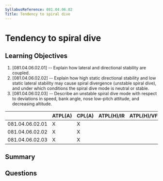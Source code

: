 ```yaml
---
SyllabusReference: 081.04.06.02
Title: Tendency to spiral dive
---
```


# Tendency to spiral dive

## Learning Objectives

1. [081.04.06.02.01] -- Explain how lateral and directional stability are
   coupled.
2. [081.04.06.02.02] -- Explain how high static directional stability and low
   static lateral stability may cause spiral divergence (unstable spiral dive),
   and under which conditions the spiral dive mode is neutral or stable.
3. [081.04.06.02.03] -- Describe an unstable spiral dive mode with respect to
   deviations in speed, bank angle, nose low-pitch attitude, and decreasing
   altitude.

|                 | ATPL(A) | CPL(A) | ATPL(H)/IR | ATPL(H)/VFR | CPL(H) | IR  | CBIR(A) |
| --------------- | ------- | ------ | ---------- | ----------- | ------ | --- | ------- |
| 081.04.06.02.01 | X       | X      |            |             |        |     |         |
| 081.04.06.02.02 | X       | X      |            |             |        |     |         |
| 081.04.06.02.03 | X       | X      |            |             |        |     |         |

## Summary

## Questions
